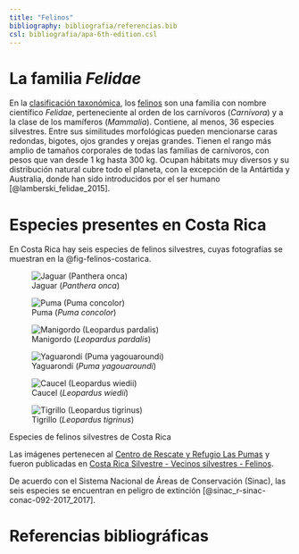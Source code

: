 ```yaml
---
title: "Felinos"
bibliography: bibliografia/referencias.bib
csl: bibliografia/apa-6th-edition.csl
---
```


# La familia *Felidae*
En la [clasificación taxonómica](https://es.wikipedia.org/wiki/Taxonom%C3%ADa), los [felinos](https://es.wikipedia.org/wiki/Felidae) son una familia con nombre científico *Felidae*, perteneciente al orden de los carnívoros (*Carnivora*) y a la clase de los mamíferos (*Mammalia*). Contiene, al menos, 36 especies silvestres. Entre sus similitudes morfológicas pueden mencionarse caras redondas, bigotes, ojos grandes y orejas grandes. Tienen el rango más amplio de tamaños corporales de todas las familias de carnívoros, con pesos que van desde 1 kg hasta 300 kg. Ocupan hábitats muy diversos y su distribución natural cubre todo el planeta, con la excepción de la Antártida y Australia, donde han sido introducidos por el ser humano [@lamberski_felidae_2015].

# Especies presentes en Costa Rica
En Costa Rica hay seis especies de felinos silvestres, cuyas fotografías se muestran en la @fig-felinos-costarica.

::: {#fig-felinos-costarica layout-ncol=3}

![Jaguar (*Panthera onca*)](img/panthera_onca_miniatura.png){#fig-jaguar}

![Puma (*Puma concolor*)](img/puma_concolor_miniatura.png){#fig-puma}

![Manigordo (*Leopardus pardalis*)](img/leopardus_pardalis_miniatura.png){#fig-manigordo}

![Yaguarondí (*Puma yagouaroundi*)](img/puma_yagouaroundi_miniatura.png){#fig-yaguarondi}

![Caucel (*Leopardus wiedii*)](img/leopardus_wiedii_miniatura.png){#fig-caucel}

![Tigrillo (*Leopardus tigrinus*)](img/leopardus_tigrinus_miniatura.png){#fig-tigrinus}


Especies de felinos silvestres de Costa Rica
:::

Las imágenes pertenecen al [Centro de Rescate y Refugio Las Pumas](https://www.centrorescatelaspumas.org/) y fueron publicadas en [Costa Rica Silvestre - Vecinos silvestres - Felinos](https://costaricasilvestre.go.cr/wp-content/uploads/2020/11/ficha-felinos.pdf).

De acuerdo con el Sistema Nacional de Áreas de Conservación (Sinac), las seis especies se encuentran en peligro de extinción [@sinac_r-sinac-conac-092-2017_2017].

# Referencias bibliográficas
::: {#refs}
:::


